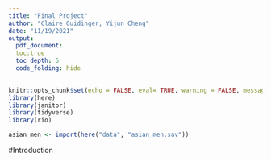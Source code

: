 ```yaml
---
title: "Final Project"
author: "Claire Guidinger, Yijun Cheng"
date: "11/19/2021"
output:
  pdf_document: 
  toc:true
  toc_depth: 5
  code_folding: hide
---
```



```r
knitr::opts_chunk$set(echo = FALSE, eval= TRUE, warning = FALSE, message = FALSE)
library(here)
library(janitor)
library(tidyverse)
library(rio)
```

```r
asian_men <- import(here("data", "asian_men.sav"))
```

#Introduction

